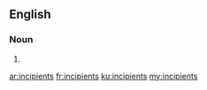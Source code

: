 ==English==

===Noun===
{{head|en|plural}}

# {{plural of|incipient|lang=en}}

[[ar:incipients]]
[[fr:incipients]]
[[ku:incipients]]
[[my:incipients]]